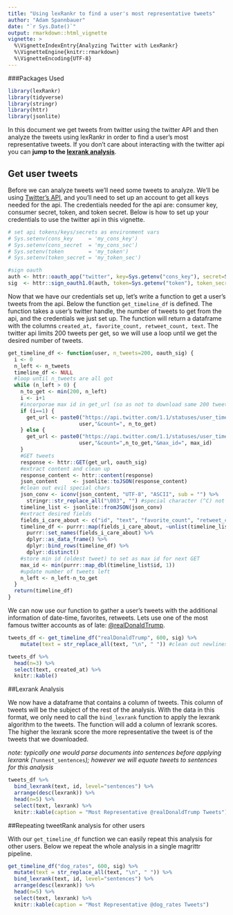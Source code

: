 ```yaml
---
title: "Using lexRankr to find a user's most representative tweets"
author: "Adam Spannbauer"
date: "`r Sys.Date()`"
output: rmarkdown::html_vignette
vignette: >
  %\VignetteIndexEntry{Analyzing Twitter with LexRankr}
  %\VignetteEngine{knitr::rmarkdown}
  %\VignetteEncoding{UTF-8}
---
```


###Packages Used
```r
library(lexRankr)
library(tidyverse)
library(stringr)
library(httr)
library(jsonlite)
```

In this document we get tweets from twitter using the twitter API and then analyze the tweets using lexRankr in order to find a user's most representative tweets.  If you don't care about interacting with the twitter api you can **jump to the [lexrank analysis](#lexrank-analysis)**.

## Get user tweets

Before we can analyze tweets we'll need some tweets to analyze.  We'll be using [Twitter's API](https://dev.twitter.com/overview/api), and you'll need to set up an account to get all keys needed for the api.  The credentials needed for the api are: consumer key, consumer secret, token, and token secret.  Below is how to set up your credentials to use the twitter api in this vignette.

```r
# set api tokens/keys/secrets as environment vars
# Sys.setenv(cons_key     = 'my_cons_key')
# Sys.setenv(cons_secret  = 'my_cons_sec')
# Sys.setenv(token        = 'my_token')
# Sys.setenv(token_secret = 'my_token_sec')

#sign oauth
auth <- httr::oauth_app("twitter", key=Sys.getenv("cons_key"), secret=Sys.getenv("cons_secret"))
sig  <- httr::sign_oauth1.0(auth, token=Sys.getenv("token"), token_secret=Sys.getenv("token_secret"))
```

Now that we have our credentials set up, let's write a function to get a user's tweets from the api.  Below the function `get_timeline_df` is defined.  The function takes a user's twitter handle, the number of tweets to get from the api, and the credentials we just set up.  The function will return a dataframe with the columns `created_at, favorite_count, retweet_count, text`.  The twitter api limits 200 tweets per get, so we will use a loop until we get the desired number of tweets.

```r
get_timeline_df <- function(user, n_tweets=200, oauth_sig) {
  i <- 0
  n_left <- n_tweets
  timeline_df <- NULL
  #loop until n_tweets are all got
  while (n_left > 0) {
    n_to_get <- min(200, n_left)
    i <- i+1
    #incorporae max id in get_url (so as not to download same 200 tweets repeatedly)
    if (i==1) {
      get_url <- paste0("https://api.twitter.com/1.1/statuses/user_timeline.json?screen_name=",
                       user,"&count=", n_to_get)
    } else {
      get_url <- paste0("https://api.twitter.com/1.1/statuses/user_timeline.json?screen_name=",
                       user,"&count=",n_to_get,"&max_id=", max_id)
    }
    #GET tweets
    response <- httr::GET(get_url, oauth_sig)
    #extract content and clean up
    response_content <- httr::content(response)
    json_content     <- jsonlite::toJSON(response_content)
    #clean out evil special chars
    json_conv <- iconv(json_content, "UTF-8", "ASCII", sub = "") %>%
      stringr::str_replace_all("\003", "") #special character (^C) not caught by above clean
    timeline_list <- jsonlite::fromJSON(json_conv)
    #extract desired fields
    fields_i_care_about <- c("id", "text", "favorite_count", "retweet_count", "created_at")
    timeline_df <- purrr::map(fields_i_care_about, ~unlist(timeline_list[[.x]])) %>% 
      purrr::set_names(fields_i_care_about) %>% 
      dplyr::as_data_frame() %>% 
      dplyr::bind_rows(timeline_df) %>% 
      dplyr::distinct()
    #store min id (oldest tweet) to set as max id for next GET
    max_id <- min(purrr::map_dbl(timeline_list$id, 1))
    #update number of tweets left
    n_left <- n_left-n_to_get
  }
  return(timeline_df)
}
```

We can now use our function to gather a user's tweets with the additional information of date-time, favorites, retweets.  Lets use one of the most famous twitter accounts as of late: [@realDonaldTrump](https://twitter.com/realDonaldTrump). 
```r
tweets_df <- get_timeline_df("realDonaldTrump", 600, sig) %>% 
    mutate(text = str_replace_all(text, "\n", " ")) #clean out newlines for display

tweets_df %>% 
  head(n=3) %>% 
  select(text, created_at) %>% 
  knitr::kable()
```

##Lexrank Analysis

We now have a dataframe that contains a column of tweets.  This column of tweets will be the subject of the rest of the analysis.  With the data in this format, we only need to call the `bind_lexrank` function to apply the lexrank algorithm to the tweets.  The function will add a column of lexrank scores.  The higher the lexrank score the more representative the tweet is of the tweets that we downloaded.

*note: typically one would parse documents into sentences before applying lexrank (*`?unnest_sentences`*); however we will equate tweets to sentences for this analysis*

```r
tweets_df %>% 
  bind_lexrank(text, id, level="sentences") %>% 
  arrange(desc(lexrank)) %>% 
  head(n=5) %>% 
  select(text, lexrank) %>% 
  knitr::kable(caption = "Most Representative @realDonaldTrump Tweets")
```

##Repeating tweetRank analysis for other users

With our `get_timeline_df` function we can easily repeat this analysis for other users.  Below we repeat the whole analysis in a single magrittr pipeline.

```r
get_timeline_df("dog_rates", 600, sig) %>% 
  mutate(text = str_replace_all(text, "\n", " ")) %>% 
  bind_lexrank(text, id, level="sentences") %>% 
  arrange(desc(lexrank)) %>% 
  head(n=5) %>% 
  select(text, lexrank) %>% 
  knitr::kable(caption = "Most Representative @dog_rates Tweets")
```

</br></br>

